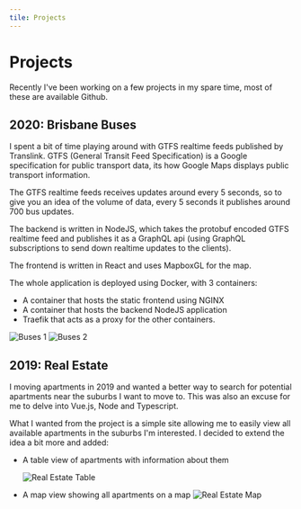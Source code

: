 ```yaml
---
tile: Projects
---
```


# Projects

Recently I've been working on a few projects in my spare time, most of these are available Github.

## 2020: Brisbane Buses

I spent a bit of time playing around with GTFS realtime feeds
published by Translink.
GTFS (General Transit Feed Specification) is a Google specification for public transport data,
its how Google Maps displays public transport information. 

The GTFS realtime feeds receives updates around every 5 seconds,
so to give you an idea of the volume of data, every 5 seconds it publishes around 700 bus updates.

The backend is written in NodeJS, which takes the protobuf encoded GTFS realtime feed and 
publishes it as a GraphQL api (using GraphQL subscriptions to send down realtime updates to the clients).

The frontend is written in React and uses MapboxGL for the map.

The whole application is deployed using Docker, with 3 containers:
- A container that hosts the static frontend using NGINX
- A container that hosts the backend NodeJS application
- Traefik that acts as a proxy for the other containers.

![Buses 1](./buses_1.png)
![Buses 2](./buses_2.png)


## 2019: Real Estate

I moving apartments in 2019 and wanted a better way to search for potential apartments near the suburbs I want to move to.
This was also an excuse for me to delve into Vue.js, Node and Typescript.

What I wanted from the project is a simple site allowing me to easily view all available apartments in the suburbs I'm interested.
I decided to extend the idea a bit more and added:

- A table view of apartments with information about them

  ![Real Estate Table](./real_estate_table.png)

- A map view showing all apartments on a map
  ![Real Estate Map](./real_estate_map.png)
